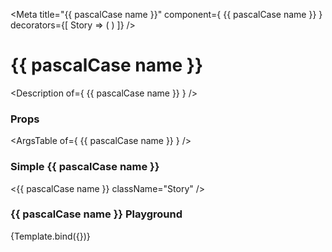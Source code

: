 

<Meta
  title="{{ pascalCase name }}"
  component={ {{ pascalCase name }} }
  decorators={[
    Story => (
      <StoriesStyles>
        <Story />
      </StoriesStyles>
    )
  ]}
/>

# {{ pascalCase name }}

<Description of={ {{ pascalCase name }} } />

### Props

<ArgsTable of={ {{ pascalCase name }} } />

### Simple {{ pascalCase name }}

<Story name="Simple {{ pascalCase name }}">
  <{{ pascalCase name }} className="Story" />
</Story>

### {{ pascalCase name }} Playground


<Canvas>
  <Story name="Playground" args={ { className: "Story" } }>
    {Template.bind({})}
  </Story>
</Canvas>
